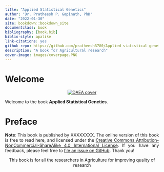 ---
title: "Applied Statistical Genetics"
author: "Dr. Pratheesh P. Gopinath, PhD"
date: "2022-01-30"
site: bookdown::bookdown_site
documentclass: book
bibliography: [book.bib]
biblio-style: apalike
link-citations: yes
github-repo: https://github.com/pratheesh3780/Applied-statistical-genetics
description: "A book for Agricultural research"
cover-image: images/coverpage.PNG
---  
 

# Welcome {-} 
<p style="text-align: center;"><a href="https://coavellayani.kau.in/people/dr-pratheesh-p-gopinath"><img src="images/coverpage.png" alt="DAEA cover" /></a></p>  
Welcome to the book **Applied Statistical Genetics**.

# Preface {-}

<p style="text-align: justify;"> **Note**: This book is published by XXXXXXXX. The online version of this book is free to read here, and licensed under the [Creative Commons Attribution-NonCommercial-ShareAlike 4.0 International License](http://creativecommons.org/licenses/by-nc-sa/4.0/). If you have any feedback, please feel free to [file an issue on GitHub](https://github.com/pratheesh3780/Applied-statistical-genetics). Thank you!</p>

<p style="text-align: center;">This book is for all the researchers in Agriculture for improving quality of research </p>  





